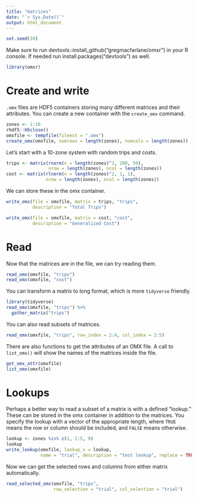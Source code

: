 ```yaml
---
title: "matrices"
date: "`r Sys.Date()`"
output: html_document
---
```


```r
set.seed(10)
```

Make sure to run devtools::install_github("gregmacfarlane/omxr") in your R console. If needed run install.packages("devtools") as well.
```r
library(omxr)
```


# Create and write

`.omx` files are HDF5 containers storing many different matrices and their
attributes. You can create a new container with the `create_omx` command.

```r
zones <- 1:10
rhdf5::H5close()
omxfile <- tempfile(fileext = ".omx")
create_omx(omxfile, numrows = length(zones), numcols = length(zones))
```

Let's start with a 10-zone system with random trips and costs.

```r
trips <- matrix(rnorm(n = length(zones)^2, 200, 50),  
                nrow = length(zones), ncol = length(zones))
cost <- matrix(rlnorm(n = length(zones)^2, 1, 1),
               nrow = length(zones), ncol = length(zones))
```

We can store these in the omx container.

```r
write_omx(file = omxfile, matrix = trips, "trips", 
          description = "Total Trips")

write_omx(file = omxfile, matrix = cost, "cost", 
          description = "Generalized Cost")
```


# Read

Now that the matrices are in the file, we can try reading them.

```r
read_omx(omxfile, "trips")
read_omx(omxfile, "cost")
```

You can transform a matrix to long format, which is more `tidyverse`
friendly.

```r
library(tidyverse)
read_omx(omxfile, "trips") %>%
  gather_matrix("trips")
```

You can also read subsets of matrices.

```r
read_omx(omxfile, "trips", row_index = 2:4, col_index = 2:5)
```

There are also functions to get the attributes of an OMX file. A call to
`list_omx()` will show the names of the matrices inside the file.

```r
get_omx_attr(omxfile)
list_omx(omxfile)
```


# Lookups

Perhaps a better way to read a subset of a matrix is with a defined "lookup." 
These can be stored in the omx container in addition to the matrices. You specify
the lookup with a vector of the appropriate length, where `TRUE` means the 
row or column should be included, and `FALSE` means otherwise.

```r
lookup <- zones %in% c(1, 2:5, 9)
lookup
write_lookup(omxfile, lookup_v = lookup, 
             name = "trial", description = "test lookup", replace = TRUE)
```

Now we can get the selected rows and columns from either matrix automatically.

```r
read_selected_omx(omxfile, "trips", 
                  row_selection = "trial", col_selection = "trial")
```



